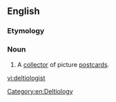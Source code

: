 ==English==

===Etymology===
{{suffix|deltiology|ist|lang=en}}

===Noun===
{{en-noun}}

# A [[collector]] of picture [[postcards]].

[[Category:en:Deltiology]]

[[vi:deltiologist]]